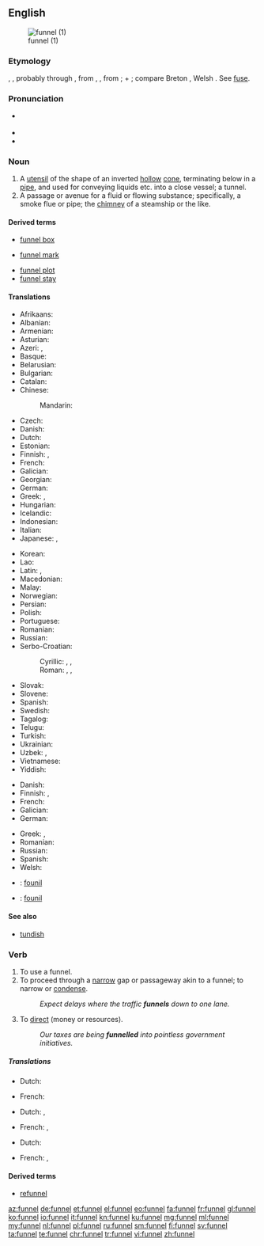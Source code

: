 ==English==
{{wikipedia}}
[[Image:Kitchen_Funnel.jpg|thumb|funnel (1)]]

===Etymology===
{{etyl|ang|en}} {{term|funel|lang=ang}}, {{term|fonel|lang=ang}}, probably through {{etyl|fro|en}}, from {{etyl|la|en}}
{{term|fundibulum|lang=la}}, {{term|infundibulum||funnel|lang=la}}, from {{term|infundere||to pour in|lang=la}};
{{term|in||in|lang=la}} + {{term|fundere||to pour|lang=la}}; compare Breton {{term|founil||funnel}}, Welsh {{term|ffynel||air hole, chimney|lang=cy}}. See [[fuse]].

===Pronunciation===
* {{a|UK}} {{IPA|/ˈfʌnəl/}}
* {{audio|en-us-funnel.ogg|Audio (US)}}
* {{rhymes|ʌnəl}}

===Noun===
{{en-noun}}

# A [[utensil]] of the shape of an inverted [[hollow]] [[cone]], terminating below in a [[pipe]], and used for conveying liquids etc. into a close vessel; a tunnel.
# A passage or avenue for a fluid or flowing substance; specifically, a smoke flue or pipe; the [[chimney]] of a steamship or the like.

====Derived terms====
{{rel-top|terms derived from ''funnel (noun)''}}
* [[funnel box]]
<!-- (Mining), an apparatus for collecting finely
crushed ore from water. --Knight.
-->
* [[funnel mark]]
{{rel-mid}}
* [[funnel plot]]
* [[funnel stay]]
<!-- (Naut.), one of the ropes or rods steadying a
steamer's funnel.-->
{{rel-bottom}}

====Translations====
{{trans-top|utensil used to guide poured liquids}}
* Afrikaans: {{t|af|tregter}}
* Albanian: {{t|sq|hinkë}}
* Armenian: {{t|hy|ձագար|tr=jagar|sc=Armn}}
* Asturian: {{t|ast|embudu|m}}
* Azeri: {{t+|az|qıf}}, {{t+|az|huni}}
* Basque: {{t|eu|inbutu}}
* Belarusian: {{t|be|варонка|f|tr=varónka|sc=Cyrl}}
* Bulgarian: {{t+|bg|фуния|f|tr=fúnija}}
* Catalan: {{t|ca|embut|m}}
* Chinese:
*: Mandarin: {{t+|cmn|漏斗|tr=lòudǒu|sc=Hani}}
* Czech: {{t|cs|trychtýř|m}}
* Danish: {{t|da|tragt|c}}
* Dutch: {{t+|nl|trechter}}
* Estonian: {{t|et|lehter}}
* Finnish: {{t+|fi|suppilo}}, {{t+|fi|tratti}}
* French: {{t+|fr|entonnoir|m}}
* Galician: {{t|gl|funil}}
* Georgian: {{t|ka|ძაბრი|tr=jabri|sc=Geor}}
* German: {{t+|de|Trichter|m}}
* Greek: {{t+|el|χωνί|n|tr=choní|sc=Grek}}, {{t+|el|χοάνη|f|tr=choáni|sc=Grek}}
* Hungarian: {{t+|hu|tölcsér}}
* Icelandic: {{t|is|trekt}}
* Indonesian: {{t+|id|corong}}
* Italian: {{t+|it|imbuto|m}}
* Japanese: {{t|ja|漏斗|tr=ろうと, rōto, じょうご, jōgo}}, {{t|ja|ファンネル|tr=fanneru|sc=Jpan}}
{{trans-mid}}
* Korean: {{t|ko|퍼널|tr=peoneol|sc=Hang}}
* Lao: {{t|lo|ດ່ຽວຈັບ|tr=diav chab|sc=Laoo}}
* Latin: {{t|la|fundibulum}}, {{t|la|infundibulum}}
* Macedonian: {{t|mk|инка|f|tr=ínka}}
* Malay: {{t|ms|corong}}
* Norwegian: {{t+|no|trakt}}
* Persian: {{t+|fa|قیف|tr=qif}}
* Polish: {{t|pl|lejek|m}}
* Portuguese: {{t+|pt|funil|m}}
* Romanian: {{t+|ro|pâlnie|f}}
* Russian: {{t+|ru|воронка|f|tr=vorónka|sc=Cyrl}}
* Serbo-Croatian:
*: Cyrillic: {{t|sh|левак|m}}, {{t|sh|љевак|m}}, {{t|sh|лијевак|m}}
*: Roman: {{t|sh|levak|m}}, {{t|sh|ljevak|m}}, {{t|sh|lijevak|m}}
* Slovak: {{t|sk|lievik|m}}
* Slovene: {{t+|sl|lijak|m}}
* Spanish: {{t+|es|embudo|m}}
* Swedish: {{t+|sv|tratt|c}}
* Tagalog: {{t|tl|imbudo}}
* Telugu: {{t+|te|గరాటు|tr=garaaTu}}
* Turkish: {{t+|tr|huni}}
* Ukrainian: {{t|uk|воронка|f|tr=vorónka|sc=Cyrl}}
* Uzbek: {{t|uz|mo'ri}}, {{t|uz|mo'rikon}}
* Vietnamese: {{t|vi|cái quặn}}
* Yiddish: {{t|yi|לייקע|m|tr=lyyqʻ|sc=Hebr}}
{{trans-bottom}}

{{trans-top|smoke flue, chimney}}
* Danish: {{t|da|skorstenspibe|c}}
* Finnish: {{t+|fi|savukanava}}, {{t+|fi|savupiippu}}
* French: {{t+|fr|cheminée|f}}
* Galician: {{t+|gl|cheminea|f}}
* German: {{t+|de|Schlot|m}}
{{trans-mid}}
* Greek: {{t+|el|καπνοδόχος|f|tr=kapnodóchos|sc=Grek}}, {{qualifier|ships etc.}} {{t+|el|φουγάρο|n|tr=fougáro}}
* Romanian: {{t+|ro|cos|m|alt=cos (de fum)}}
* Russian: {{t+|ru|дымоход|m|tr=dymoxód|sc=Cyrl}}
* Spanish: {{t+|es|chimenea|f}}
* Welsh: {{t|cy|ffynnel}}
{{trans-bottom}}

{{checktrans-top}}
* {{ttbc|br}}: [[founil]]
* {{ttbc|frp}}: [[founil]]
{{trans-bottom}}

====See also====
* [[tundish]]

===Verb===
{{en-verb|funnels|'''[[funnelling]]''' or '''[[funneling]]'''|'''[[funnelled]]''' or '''[[funneled]]'''|'''[[funnelled]]''' or '''[[funneled]]'''}}

# To use a funnel.
# To proceed through a [[narrow]] gap or passageway akin to a funnel; to narrow or [[condense]].
#: ''Expect delays where the traffic '''funnels''' down to one lane.''
# {{context|transitive|lang=en}} To [[direct]] (money or resources).
#: ''Our taxes are being '''funnelled''' into pointless government initiatives.''

=====Translations=====
{{trans-top|To use a funnel}}
* Dutch: {{t|nl|door een trechter gieten}}
{{trans-mid}}
* French: {{t|fr|utiliser un entonnoir}}
{{trans-bottom}}
{{trans-top|To proceed through a narrow gap or passageway akin to a funnel}}
* Dutch: {{t|nl|door een kleiner opening voeren}}, {{t+|nl|kanaliseren}}
{{trans-mid}}
* French: {{t+|fr|canaliser}},
{{trans-bottom}}
{{trans-top|To direct (money or resources).}}
* Dutch: {{t|nl|geld doen circuleren}}
{{trans-mid}}
* French: {{t|fr|faire circuler des resources ou de l'argent}},
{{trans-bottom}}

====Derived terms====
* [[refunnel]]

[[az:funnel]]
[[de:funnel]]
[[et:funnel]]
[[el:funnel]]
[[eo:funnel]]
[[fa:funnel]]
[[fr:funnel]]
[[gl:funnel]]
[[ko:funnel]]
[[io:funnel]]
[[it:funnel]]
[[kn:funnel]]
[[ku:funnel]]
[[mg:funnel]]
[[ml:funnel]]
[[my:funnel]]
[[nl:funnel]]
[[pl:funnel]]
[[ru:funnel]]
[[sm:funnel]]
[[fi:funnel]]
[[sv:funnel]]
[[ta:funnel]]
[[te:funnel]]
[[chr:funnel]]
[[tr:funnel]]
[[vi:funnel]]
[[zh:funnel]]